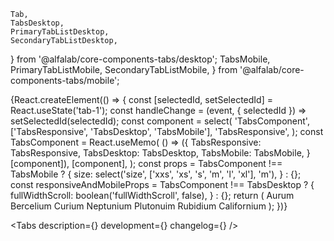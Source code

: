     Tab,
    TabsDesktop,
    PrimaryTabListDesktop,
    SecondaryTabListDesktop,
} from '@alfalab/core-components-tabs/desktop';
    TabsMobile,
    PrimaryTabListMobile,
    SecondaryTabListMobile,
} from '@alfalab/core-components-tabs/mobile';

<Meta title='Components/Tabs' id='Tabs' />

<!-- Canvas -->

<Story name='Tabs'>
    {React.createElement(() => {
        const [selectedId, setSelectedId] = React.useState('tab-1');
        const handleChange = (event, { selectedId }) => setSelectedId(selectedId);
        const component = select(
            'TabsComponent',
            ['TabsResponsive', 'TabsDesktop', 'TabsMobile'],
            'TabsResponsive',
        );
        const TabsComponent = React.useMemo(
            () =>
                ({
                    TabsResponsive: TabsResponsive,
                    TabsDesktop: TabsDesktop,
                    TabsMobile: TabsMobile,
                }[component]),
            [component],
        );
        const props =
            TabsComponent !== TabsMobile
                ? {
                      size: select('size', ['xxs', 'xs', 's', 'm', 'l', 'xl'], 'm'),
                  }
                : {};
        const responsiveAndMobileProps =
            TabsComponent !== TabsDesktop
                ? {
                      fullWidthScroll: boolean('fullWidthScroll', false),
                  }
                : {};
        return (
            <TabsComponent
                {...props}
                {...responsiveAndMobileProps}
                view={select('view', ['primary', 'secondary'], 'primary')}
                selectedId={selectedId}
                keepMounted={boolean('keepMounted')}
                onChange={handleChange}
                scrollable={boolean('scrollable', false)}
            >
                <Tab title='Aurum' id='tab-1'>
                    Aurum
                </Tab>
                <Tab title='Bercelium' id='tab-2' disabled>
                    Bercelium
                </Tab>
                <Tab title='Таб 3 (hidden)' id='tab-3' hidden>
                    Таб 3
                </Tab>
                <Tab title='Curium' id='tab-4'>
                    Curium
                </Tab>
                <Tab title='Neptunium' id='tab-5'>
                    Neptunium
                </Tab>
                <Tab title='Plutonuim' id='tab-6'>
                    Plutonuim
                </Tab>
                <Tab title='Rubidium' id='tab-7'>
                    Rubidium
                </Tab>
                <Tab title='Californium' id='tab-8'>
                    Californium
                </Tab>
            </TabsComponent>
        );
    })}
</Story>

<!-- Docs -->

<ComponentHeader
    name='Tabs'
    version={version}
    package='@alfalab/core-components/tabs'
    design='https://www.figma.com/file/cdNnkh2QdxuvYLrBm4cubM/Web-%3A%3A-Core-Default-Components?node-id=307%3A41282'
    children='Используется для переключения контекстов страницы или блока.'
/>

<Tabs description={<Description />} development={<Development />} changelog={<Changelog />} />
